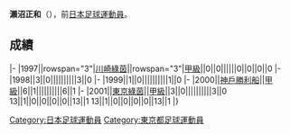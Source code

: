{{Infobox football biography
|name=瀨沼正和
|image=
|fullname=瀨沼正和
|birth_date={{Birth date and age|1978|9|7}}
|cityofbirth=[[東京都|東京都]]
|countryofbirth=[[日本|日本]]
|position=[[中场|中场]]
|currentclub=
|years=1997-2001<br/>2000
|clubs=[[東京綠茵|川崎綠茵/東京綠茵]]<br/>→[[神戶勝利船|神戶勝利船]]
|caps(goals)=
|nationalyears=
|nationalteam=
|nationalcaps(goals)=
}}
'''瀨沼正和'''（{{Bd|1978年|9月7日||}}），前[[日本|日本]][[足球|足球]][[運動員|運動員]]。

==成績==
{{Football player club statistics 1|YYN}}
{{Football player club statistics 2|JPN|YYN}}
|-
|1997||rowspan="3"|[[東京綠茵|川崎綠茵]]||rowspan="3"|[[日本職業足球甲級聯賽|甲級]]||0||0||||||0||0||0||0
|-
|1998||3||0||||||||||3||0
|-
|1999||1||0||||||||||1||0
|-
|2000||[[神戶勝利船|神戶勝利船]]||[[日本職業足球甲級聯賽|甲級]]||6||1||||||||||6||1
|-
|2001||[[東京綠茵|東京綠茵]]||[[日本職業足球甲級聯賽|甲級]]||3||0||||||||||3||0
{{Football player club statistics 3|1|JPN}}13||1||0||0||0||0||13||1
{{Football player club statistics 5}}13||1||0||0||0||0||13||1
|}

{{Japan-sport-bio-stub}}
{{Soccer-player-stub}}
[[Category:日本足球運動員|Category:日本足球運動員]]
[[Category:東京都足球運動員|Category:東京都足球運動員]]